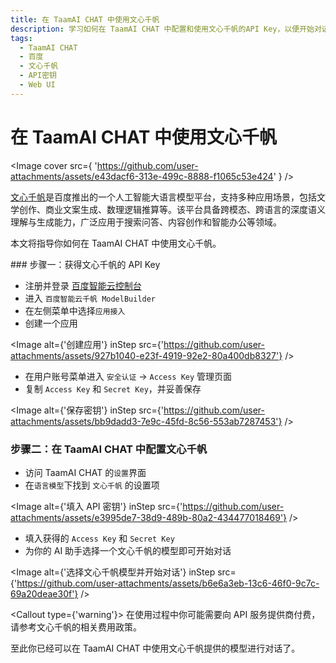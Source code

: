 ```yaml
---
title: 在 TaamAI CHAT 中使用文心千帆
description: 学习如何在 TaamAI CHAT 中配置和使用文心千帆的API Key，以便开始对话和交互。
tags:
  - TaamAI CHAT
  - 百度
  - 文心千帆
  - API密钥
  - Web UI
---
```


# 在 TaamAI CHAT 中使用文心千帆

<Image
  cover
  src={
    'https://github.com/user-attachments/assets/e43dacf6-313e-499c-8888-f1065c53e424'
  }
/>

[文心千帆](https://qianfan.cloud.baidu.com/)是百度推出的一个人工智能大语言模型平台，支持多种应用场景，包括文学创作、商业文案生成、数理逻辑推算等。该平台具备跨模态、跨语言的深度语义理解与生成能力，广泛应用于搜索问答、内容创作和智能办公等领域。

本文将指导你如何在 TaamAI CHAT 中使用文心千帆。

<Steps>
### 步骤一：获得文心千帆的 API Key

- 注册并登录 [百度智能云控制台](https://console.bce.baidu.com/)
- 进入 `百度智能云千帆 ModelBuilder`
- 在左侧菜单中选择`应用接入`
- 创建一个应用

<Image
  alt={'创建应用'}
  inStep
  src={'https://github.com/user-attachments/assets/927b1040-e23f-4919-92e2-80a400db8327'}
/>

- 在用户账号菜单进入 `安全认证` -> `Access Key` 管理页面
- 复制 `Access Key` 和 `Secret Key`，并妥善保存

<Image
  alt={'保存密钥'}
  inStep
  src={'https://github.com/user-attachments/assets/bb9dadd3-7e9c-45fd-8c56-553ab7287453'}
/>

### 步骤二：在 TaamAI CHAT 中配置文心千帆

- 访问 TaamAI CHAT 的`设置`界面
- 在`语言模型`下找到 `文心千帆` 的设置项

<Image
  alt={'填入 API 密钥'}
  inStep
  src={'https://github.com/user-attachments/assets/e3995de7-38d9-489b-80a2-434477018469'}
/>

- 填入获得的 `Access Key` 和 `Secret Key`
- 为你的 AI 助手选择一个文心千帆的模型即可开始对话

<Image
  alt={'选择文心千帆模型并开始对话'}
  inStep
  src={'https://github.com/user-attachments/assets/b6e6a3eb-13c6-46f0-9c7c-69a20deae30f'}
/>

<Callout type={'warning'}>
  在使用过程中你可能需要向 API 服务提供商付费，请参考文心千帆的相关费用政策。
</Callout>

</Steps>

至此你已经可以在 TaamAI CHAT 中使用文心千帆提供的模型进行对话了。
